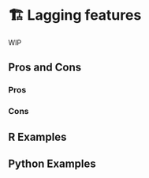 # 🏗️ Lagging features {#sec-time-series-lag}

WIP

## Pros and Cons

### Pros

### Cons

## R Examples

## Python Examples


